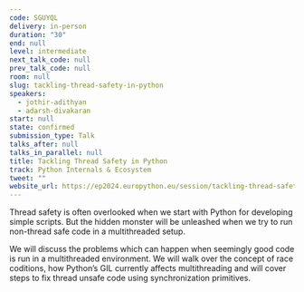 ```yaml
---
code: SGUYQL
delivery: in-person
duration: "30"
end: null
level: intermediate
next_talk_code: null
prev_talk_code: null
room: null
slug: tackling-thread-safety-in-python
speakers:
  - jothir-adithyan
  - adarsh-divakaran
start: null
state: confirmed
submission_type: Talk
talks_after: null
talks_in_parallel: null
title: Tackling Thread Safety in Python
track: Python Internals & Ecosystem
tweet: ""
website_url: https://ep2024.europython.eu/session/tackling-thread-safety-in-python
---
```


Thread safety is often overlooked when we start with Python for developing
simple scripts. But the hidden monster will be unleashed when we try to run
non-thread safe code in a multithreaded setup.

We will discuss the problems which can happen when seemingly good code is run in
a multithreaded environment. We will walk over the concept of race coditions,
how Python’s GIL currently affects multithreading and will cover steps to fix
thread unsafe code using synchronization primitives.
